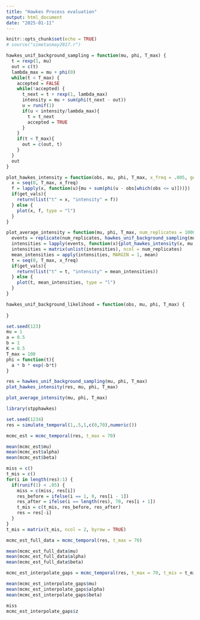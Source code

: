 ```yaml
---
title: "Hawkes Process evaluation"
output: html_document
date: "2025-01-11"
---
```


```r
knitr::opts_chunk$set(echo = TRUE)
# source("simetasmay2017.r")
```

```r
hawkes_unif_background_sampling = function(mu, phi, T_max) {
  t = rexp(1, mu)
  out = c(t)
  lambda_max = mu + phi(0)
  while(t < T_max) {
    accepted = FALSE
    while(!accepted) {
      t_next = t + rexp(1, lambda_max)
      intensity = mu + sum(phi(t_next - out))
      u = runif(1)
      if(u < intensity/lambda_max){
        t = t_next
        accepted = TRUE
      }
    }
    if(t < T_max){
      out = c(out, t)
    }
  }
  out
}

plot_hawkes_intensity = function(obs, mu, phi, T_max, x_freq = .005, get_vals = FALSE){
  x = seq(0, T_max, x_freq)
  f = lapply(x, function(u){mu + sum(phi(u - obs[which(obs <= u)]))})
  if(get_vals){
    return(list("t" = x, "intensity" = f)) 
  } else {
    plot(x, f, type = "l")
  }
}

plot_average_intensity = function(mu, phi, T_max, num_replicates = 1000, x_freq = .005, get_vals = FALSE){
  events = replicate(num_replicates, hawkes_unif_background_sampling(mu, phi, T_max))
  intensities = lapply(events, function(x){plot_hawkes_intensity(x, mu, phi, T_max, x_freq, get_vals = TRUE)[["intensity"]]})
  intensities = matrix(unlist(intensities), ncol = num_replicates)
  mean_intensities = apply(intensities, MARGIN = 1, mean)
  t = seq(0, T_max, x_freq)
  if(get_vals){
    return(list("t" = t, "intensity" = mean_intensities))
  } else {
    plot(t, mean_intensities, type = "l")
  }
}

hawkes_unif_background_likelihood = function(obs, mu, phi, T_max) {
  
}
```

```r
set.seed(123)
mu = 1
a = 0.5
b = 1
K = 0.5
T_max = 100
phi = function(t){
  a * b * exp(-b*t)
}

res = hawkes_unif_background_sampling(mu, phi, T_max)
plot_hawkes_intensity(res, mu, phi, T_max)
```

```r
plot_average_intensity(mu, phi, T_max)
```

```r
library(stpphawkes)
```

```r
set.seed(1234)
res = simulate_temporal(1,.5,1,c(0,70),numeric())
```


```r
mcmc_est = mcmc_temporal(res, t_max = 70)
```

```r
mean(mcmc_est$mu)
mean(mcmc_est$alpha)
mean(mcmc_est$beta)
```
```r
miss = c()
t_mis = c()
for(i in length(res):1) {
  if(runif(1) < .05) {
    miss = c(miss, res[i])
    res_before = ifelse(i == 1, 0, res[i - 1])
    res_after = ifelse(i == length(res), 70, res[i + 1])
    t_mis = c(t_mis, res_before, res_after)
    res = res[-i]
  }
}
t_mis = matrix(t_mis, ncol = 2, byrow = TRUE)
```

```r
mcmc_est_full_data = mcmc_temporal(res, t_max = 70)
```
```r
mean(mcmc_est_full_data$mu)
mean(mcmc_est_full_data$alpha)
mean(mcmc_est_full_data$beta)
```


```r
mcmc_est_interpolate_gaps = mcmc_temporal(res, t_max = 70, t_mis = t_mis)
```

```r
mean(mcmc_est_interpolate_gaps$mu)
mean(mcmc_est_interpolate_gaps$alpha)
mean(mcmc_est_interpolate_gaps$beta)
```

```r
miss
mcmc_est_interpolate_gaps$z
```






